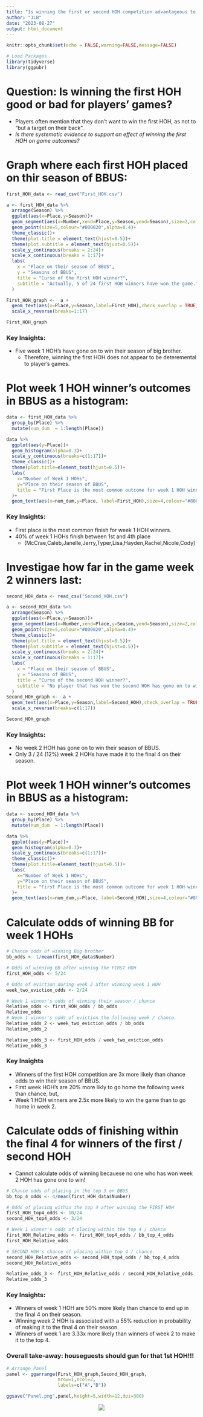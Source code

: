 ```yaml
---
title: "Is winning the first or second HOH competition advantageous to winning BBUS?"
author: "JLB"
date: "2023-08-27"
output: html_document
---
```


```r
knitr::opts_chunk$set(echo = FALSE,warning=FALSE,message=FALSE)
```

```r
# Load Packages
library(tidyverse)
library(ggpubr)
```

# Question: Is winning the first HOH good or bad for players' games? 

- Players often mention that they don't want to win the first HOH, as not to "but a target on their back". 
- *Is there systematic evidence to support an effect of winning the first HOH on game outcomes?* 

# Graph where each first HOH placed on thir season of BBUS: 
```r
first_HOH_data <- read_csv("First_HOH.csv")

a <- first_HOH_data %>%
  arrange(Season) %>%
  ggplot(aes(x=Place,y=Season))+
  geom_segment(aes(x=Number,xend=Place,y=Season,yend=Season),size=2,colour="lightgrey")+
  geom_point(size=5,colour="#800020",alpha=0.4)+
  theme_classic()+
  theme(plot.title = element_text(hjust=0.5))+
  theme(plot.subtitle = element_text(hjust=0.5))+
  scale_y_continuous(breaks = 2:24)+
  scale_x_continuous(breaks = 1:17)+
  labs(
    x = "Place on their season of BBUS",
    y = "Seasons of BBUS",
    title = "Curse of the first HOH winner?",
    subtitle = "Actually, 5 of 24 first HOH winners have won the game."
  )

First_HOH_graph <-  a + 
  geom_text(aes(x=Place,y=Season,label=First_HOH),check_overlap = TRUE)+
  scale_x_reverse(breaks=1:17)

First_HOH_graph
```

### Key Insights: 

- Five week 1 HOH's have gone on to win their season of big brother. 
    + Therefore, winning the first HOH does not appear to be deteremental to player's games. 

# Plot week 1 HOH winner's outcomes in BBUS as a histogram: 
```r
data <- first_HOH_data %>%
  group_by(Place) %>%
  mutate(num_dum  = 1:length(Place))

data %>%
  ggplot(aes(y=Place))+
  geom_histogram(alpha=0.3)+
  scale_y_continuous(breaks=c(1:17))+
  theme_classic()+
  theme(plot.title=element_text(hjust=0.5))+
  labs(
    x="Number of Week 1 HOHs",
    y="Place on their season of BBUS",
    title = "First Place is the most common outcome for week 1 HOH winners"
  )+
  geom_text(aes(x=num_dum,y=Place, label=First_HOH),size=4,colour="#800020")
```

### Key Insights: 
- First place is the most common finish for week 1 HOH winners. 
- 40% of week 1 HOHs finish between 1st and 4th place 
  + (McCrae,Caleb,Janelle,Jerry,Typer,Lisa,Hayden,Rachel,Nicole,Cody)

# Investigae how far in the game week 2 winners last:
```r
second_HOH_data <- read_csv("Second_HOH.csv")

a <- second_HOH_data %>%
  arrange(Season) %>%
  ggplot(aes(x=Place,y=Season))+
  geom_segment(aes(x=Number,xend=Place,y=Season,yend=Season),size=2,colour="lightgrey")+
  geom_point(size=5,colour="#800020",alpha=0.4)+
  theme_classic()+
  theme(plot.title = element_text(hjust=0.5))+
  theme(plot.subtitle = element_text(hjust=0.5))+
  scale_y_continuous(breaks = 2:24)+
  scale_x_continuous(breaks = 1:17)+
  labs(
    x = "Place on their season of BBUS",
    y = "Seasons of BBUS",
    title = "Curse of the second HOH winner?",
    subtitle = "No player that has won the second HOH has gone on to win the game."
  )
Second_HOH_graph <-  a + 
  geom_text(aes(x=Place,y=Season,label=Second_HOH),check_overlap = TRUE)+
  scale_x_reverse(breaks=c(1:17))

Second_HOH_graph
```

### Key Insights:
- No week 2 HOH has gone on to win their season of BBUS. 
- Only 3 / 24 (12%) week 2 HOHs have made it to the final 4 on their season.

# Plot week 1 HOH winner's outcomes in BBUS as a histogram: 
```r
data <- second_HOH_data %>%
  group_by(Place) %>%
  mutate(num_dum  = 1:length(Place))

data %>%
  ggplot(aes(y=Place))+
  geom_histogram(alpha=0.3)+
  scale_y_continuous(breaks=c(1:17))+
  theme_classic()+
  theme(plot.title=element_text(hjust=0.5))+
  labs(
    x="Number of Week 1 HOHs",
    y="Place on their season of BBUS",
    title = "First Place is the most common outcome for week 1 HOH winners"
  )+
  geom_text(aes(x=num_dum,y=Place, label=Second_HOH),size=4,colour="#800020")
```

# Calculate odds of winning BB for week 1 HOHs 
```r
# Chance odds of winning Big brother
bb_odds <- 1/mean(first_HOH_data$Number)

# Odds of winning BB after winning the FIRST HOH
first_HOH_odds <- 5/24

# Odds of eviction during week 2 after winning week 1 HOH
week_two_eviction_odds <- 2/24

# Week 1 winner's odds of winning their season / chance
Relative_odds <- first_HOH_odds / bb_odds
Relative_odds
# Week 1 winner's odds of eviction the following week / chance. 
Relative_odds_2 <- week_two_eviction_odds / bb_odds
Relative_odds_2

Relative_odds_3 <- first_HOH_odds / week_two_eviction_odds
Relative_odds_3
```

### Key Insights 
- Winners of the first HOH competition are 3x more likely than chance odds to win their season of BBUS. 
- First week HOH's are 20% more likly to go home the following week than chance, but,
- Week 1 HOH winners are 2.5x more likely to win the game than to go home in week 2. 

# Calculate odds of finishing within the final 4 for winners of the first / second HOH
- Cannot calculate odds of winning becauese no one who has won week 2 HOH has gone one to win! 
```r
# Chance odds of placing in the top 3 on BBUS
bb_top_4_odds <- 4/mean(first_HOH_data$Number)

# Odds of placing within the top 4 after winning the FIRST HOH
first_HOH_top4_odds <- 10/24
second_HOH_top4_odds <- 3/24

# Week 1 winner's odds of placing within the top 4 / chance
first_HOH_Relative_odds <- first_HOH_top4_odds / bb_top_4_odds
first_HOH_Relative_odds

# SECOND HOH's chance of placing within top 4 / chance. 
second_HOH_Relative_odds <- second_HOH_top4_odds / bb_top_4_odds
second_HOH_Relative_odds

Relative_odds_3 <- first_HOH_Relative_odds / second_HOH_Relative_odds
Relative_odds_3
```

### Key Insights:
- Winners of week 1 HOH are 50% more likely than chance to end up in the final 4 on their season.
- Winning week 2 HOH is associated with a 55% reduction in probability of making it to the final 4 on their season. 
- Winners of week 1 are 3.33x more likely than winners of week 2 to make it to the top 4. 

### **Overall take-away: houseguests should gun for that 1st HOH!!!**

```r
# Arrange Panel
panel <- ggarrange(First_HOH_graph,Second_HOH_graph,
                   nrow=1,ncol=2,
                   labels=c("A","B"))

ggsave("Panel.png",panel,height=5,width=12,dpi=300)
```

<center>

![](https://media.tenor.com/3luMJQP_qgkAAAAC/bb22-nicole-franzel.gif)

</center>
























